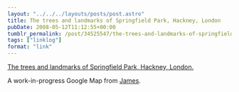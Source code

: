 ```yaml
---
layout: "../../../layouts/posts/post.astro"
title: The trees and landmarks of Springfield Park, Hackney, London
pubDate: 2008-05-12T11:12:55+00:00
tumblr_permalink: /post/34525547/the-trees-and-landmarks-of-springfield-park
tags: ["linklog"]
format: "link"
---
```


[The trees and landmarks of Springfield Park, Hackney, London.][1]

A work-in-progress Google Map from <a href="http://headlessness.com/">James</a>.

[1]: http://icanhaz.com/trees
